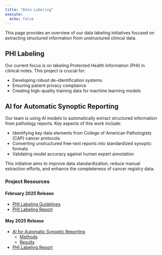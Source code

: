```yaml
---
title: "Data Labeling"
execute:
  echo: false
---
```


This page provides an overview of our data labeling initiatives focused on extracting structured information from unstructured clinical data. 

## PHI Labeling

Our current focus is on labeling Protected Health Information (PHI) in clinical notes. This project is crucial for:

- Developing robust de-identification systems
- Ensuring patient privacy compliance
- Creating high-quality training data for machine learning models

## AI for Automatic Synoptic Reporting

Our team is using AI models to automatically extract structured information from pathology reports. Key aspects of this work include:

- Identifying key data elements from College of American Pathologists (CAP) cancer protocols
- Converting unstructured free-text reports into standardized synoptic formats
- Validating model accuracy against human expert annotation

This initiative aims to improve data standardization, reduce manual extraction efforts, and enhance the completeness of cancer registry data.

### Project Resources

####  February 2025 Release

  - [PHI Labeling Guidelines](feb_2025/phi_labeling_guidelines.qmd)
  - [PHI Labeling Report](feb_2025/phi_labeling_report.qmd)

####  May 2025 Release

  - [AI for Automatic Synoptic Reporting]
    - [Methods](may_2025/cap_forms_methods.qmd)
    - [Results](may_2025/cap_forms_results.qmd)
  - [PHI Labeling Report](may_2025/phi_labeling_report.qmd)


